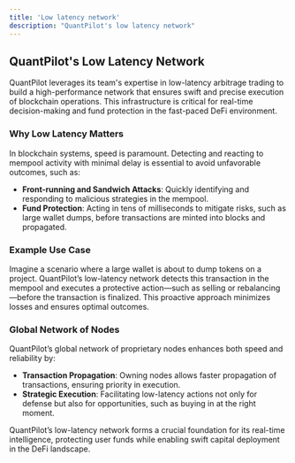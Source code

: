 ```yaml
---
title: 'Low latency network'
description: "QuantPilot's low latency network"
---
```


## QuantPilot's Low Latency Network

QuantPilot leverages its team's expertise in low-latency arbitrage trading to build a high-performance network that ensures swift and precise execution of blockchain operations. This infrastructure is critical for real-time decision-making and fund protection in the fast-paced DeFi environment.

### Why Low Latency Matters

In blockchain systems, speed is paramount. Detecting and reacting to mempool activity with minimal delay is essential to avoid unfavorable outcomes, such as:

- **Front-running and Sandwich Attacks**: Quickly identifying and responding to malicious strategies in the mempool.
- **Fund Protection**: Acting in tens of milliseconds to mitigate risks, such as large wallet dumps, before transactions are minted into blocks and propagated.

### Example Use Case

Imagine a scenario where a large wallet is about to dump tokens on a project. QuantPilot’s low-latency network detects this transaction in the mempool and executes a protective action—such as selling or rebalancing—before the transaction is finalized. This proactive approach minimizes losses and ensures optimal outcomes.

### Global Network of Nodes

QuantPilot’s global network of proprietary nodes enhances both speed and reliability by:

- **Transaction Propagation**: Owning nodes allows faster propagation of transactions, ensuring priority in execution.
- **Strategic Execution**: Facilitating low-latency actions not only for defense but also for opportunities, such as buying in at the right moment.

QuantPilot’s low-latency network forms a crucial foundation for its real-time intelligence, protecting user funds while enabling swift capital deployment in the DeFi landscape.